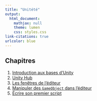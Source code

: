 ```yaml
---
title: "Unitété"
output:
  html_document:
    mathjax: null
    theme: lumen
    css: styles.css
link-citations: true
urlcolor: blue
---
```


## Chapitres
1. [Introduction aux bases d'Unity](ch1/1.html)
2. [Unity Hub](ch2/2.html)
3. [Les fenêtres de l'éditeur](ch3/3.html)
4. [Manipuler des `GameObject` dans l'éditeur](ch4/4.html)
5. [Écrire son premier script](ch5/5.html)
